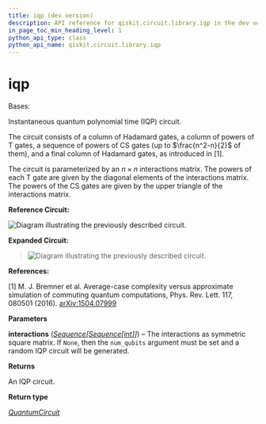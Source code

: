 ```yaml
---
title: iqp (dev version)
description: API reference for qiskit.circuit.library.iqp in the dev version of qiskit
in_page_toc_min_heading_level: 1
python_api_type: class
python_api_name: qiskit.circuit.library.iqp
---
```


# iqp

<Class id="qiskit.circuit.library.iqp" isDedicatedPage={true} github="https://github.com/Qiskit/qiskit/tree/main/qiskit/circuit/library/iqp.py#L86-L147" signature="qiskit.circuit.library.iqp(interactions)" modifiers="class">
  Bases:

  Instantaneous quantum polynomial time (IQP) circuit.

  The circuit consists of a column of Hadamard gates, a column of powers of T gates, a sequence of powers of CS gates (up to $\frac{n^2-n}{2}$ of them), and a final column of Hadamard gates, as introduced in \[1].

  The circuit is parameterized by an $n \times n$ interactions matrix. The powers of each T gate are given by the diagonal elements of the interactions matrix. The powers of the CS gates are given by the upper triangle of the interactions matrix.

  **Reference Circuit:**

  ![Diagram illustrating the previously described circuit.](/images/api/qiskit/dev/qiskit-circuit-library-iqp_function-1.avif)

  **Expanded Circuit:**

  > ![Diagram illustrating the previously described circuit.](/images/api/qiskit/dev/qiskit-circuit-library-iqp_function-2.avif)

  **References:**

  \[1] M. J. Bremner et al. Average-case complexity versus approximate simulation of commuting quantum computations, Phys. Rev. Lett. 117, 080501 (2016). [arXiv:1504.07999](https://arxiv.org/abs/1504.07999)

  **Parameters**

  **interactions** ([*Sequence*](https://docs.python.org/3/library/collections.abc.html#collections.abc.Sequence "(in Python v3.13)")*\[*[*Sequence*](https://docs.python.org/3/library/collections.abc.html#collections.abc.Sequence "(in Python v3.13)")*\[*[*int*](https://docs.python.org/3/library/functions.html#int "(in Python v3.13)")*]]*) – The interactions as symmetric square matrix. If `None`, then the `num_qubits` argument must be set and a random IQP circuit will be generated.

  **Returns**

  An IQP circuit.

  **Return type**

  [*QuantumCircuit*](qiskit.circuit.QuantumCircuit "qiskit.circuit.quantumcircuit.QuantumCircuit")
</Class>

